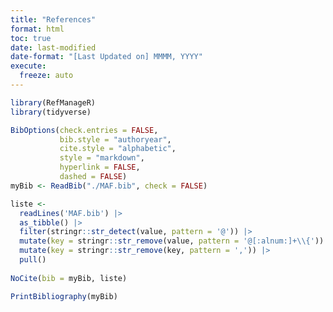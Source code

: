 ```yaml
---
title: "References"
format: html
toc: true
date: last-modified
date-format: "[Last Updated on] MMMM, YYYY"
execute: 
  freeze: auto
---
```





```r
library(RefManageR)
library(tidyverse)
```


```r
BibOptions(check.entries = FALSE,
           bib.style = "authoryear",
           cite.style = "alphabetic",
           style = "markdown",
           hyperlink = FALSE,
           dashed = FALSE)
myBib <- ReadBib("./MAF.bib", check = FALSE)
```

::: {.hidden}

```r
liste <- 
  readLines('MAF.bib') |> 
  as_tibble() |> 
  filter(stringr::str_detect(value, pattern = '@')) |> 
  mutate(key = stringr::str_remove(value, pattern = '@[:alnum:]+\\{')) |> 
  mutate(key = stringr::str_remove(key, pattern = ',')) |> 
  pull()
  
NoCite(bib = myBib, liste)

```

:::


```r
PrintBibliography(myBib)
```



